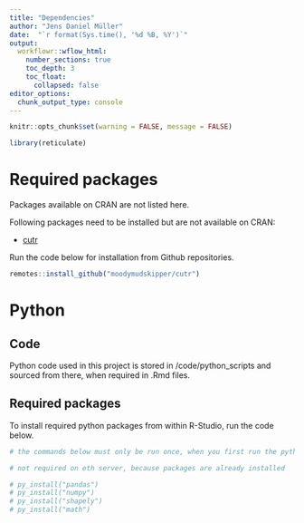 ```yaml
---
title: "Dependencies"
author: "Jens Daniel Müller"
date:  "`r format(Sys.time(), '%d %B, %Y')`"
output: 
  workflowr::wflow_html:
    number_sections: true
    toc_depth: 3
    toc_float:
      collapsed: false
editor_options:
  chunk_output_type: console
---
```


```r
knitr::opts_chunk$set(warning = FALSE, message = FALSE)

```

```r
library(reticulate)
```


# Required packages

Packages available on CRAN are not listed here.

Following packages need to be installed but are not available on CRAN:

- [cutr](https://github.com/moodymudskipper/cutr/){target="_blank"}

Run the code below for installation from Github repositories.

```r

remotes::install_github("moodymudskipper/cutr")

```

# Python

## Code

Python code used in this project is stored in /code/python_scripts and sourced from there, when required in .Rmd files.

## Required packages

To install required python packages from within R-Studio, run the code below.

```r

# the commands below must only be run once, when you first run the python code and need to install required packages

# not required on eth server, because packages are already installed

# py_install("pandas")
# py_install("numpy")
# py_install("shapely")
# py_install("math")

```
